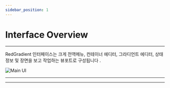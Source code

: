 ```yaml
---
sidebar_position: 1
---
```


# Interface Overview
<hr/>

RedGradient 인터페이스는 크게 전역메뉴, 컨테이너 에디터, 그라디언트 에디터, 상태 정보 및 장면을 보고 작업하는 뷰포트로 구성됩니다 .

![Main UI](./img/mainUI.png)

<hr/>

<hr/>
